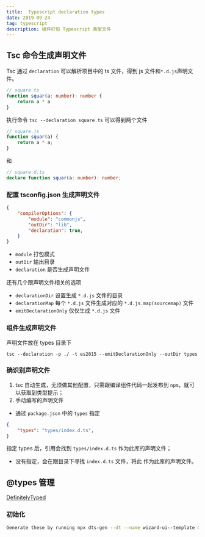 ```yaml
---
title:  Typescript declaration types
date: 2019-09-24
tag: typescript
description: 组件打包 Typescript 类型文件
---
```


## Tsc 命令生成声明文件
Tsc 通过 `declaration` 可以解析项目中的 ts 文件，得到 js 文件和`*.d.js`声明文件。
```Typescript
// square.ts
function squar(a: number): number {
	return a * a
}
```
执行命令 `tsc --declaration square.ts` 可以得到两个文件
```js
// square.js
function squar(a) {
    return a * a;
}
```
和
```Typescript
// square.d.ts
declare function squar(a: number): number;
```
### 配置 tsconfig.json 生成声明文件
```json
{
	"compilerOptions": {
		"module": "commonjs",
		"outDir": "lib",
		"declaration": true,
	}
}
```
- `module` 打包模式
- `outDir` 输出目录
- `declaration` 是否生成声明文件

还有几个跟声明文件相关的选项
- `declarationDir` 设置生成 `*.d.js` 文件的目录
- `declarationMap` 每个 `*.d.js` 文件生成对应的 `*.d.js.map(sourcemap)` 文件
- `emitDeclarationOnly` 仅仅生成 `*.d.js` 文件

### 组件生成声明文件
声明文件放在 types 目录下
```
tsc --declaration -p ./ -t es2015 --emitDeclarationOnly --outDir types
```

### 确识别声明文件
1. tsc 自动生成，无须做其他配置，只需跟编译组件代码一起发布到 `npm`，就可以获取到类型提示；
2. 手动编写的声明文件
  - 通过 `package.json` 中的 `types` 指定
```json
{
	"types": "types/index.d.ts",
}	
```
指定 types 后，引用会找到 `types/index.d.ts` 作为此库的声明文件；
  - 没有指定，会在跟目录下寻找 `index.d.ts` 文件，将此 作为此库的声明文件。

## @types 管理
[DefinitelyTyped](https://github.com/DefinitelyTyped/DefinitelyTyped#create-a-new-package)
### 初始化
```bash
Generate these by running npx dts-gen --dt --name wizard-ui--template module
```